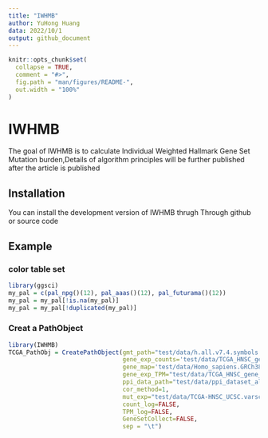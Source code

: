 ```yaml
---
title: "IWHMB"
author: YuHong Huang
data: 2022/10/1
output: github_document
---
```


<!-- README.md is generated from README.Rmd. Please edit that file -->

```r
knitr::opts_chunk$set(
  collapse = TRUE,
  comment = "#>",
  fig.path = "man/figures/README-",
  out.width = "100%"
)
```

# IWHMB

The goal of IWHMB is to calculate Individual Weighted Hallmark Gene Set Mutation burden,Details of algorithm principles will be further published after the article is published

## Installation

You can install the development version of IWHMB thrugh Through github or source code


## Example

### color table set

```r
library(ggsci)
my_pal = c(pal_npg()(12), pal_aaas()(12), pal_futurama()(12))
my_pal = my_pal[!is.na(my_pal)]
my_pal = my_pal[!duplicated(my_pal)]
```


### Creat a PathObject
```r
library(IWHMB)
TCGA_PathObj = CreatePathObject(gmt_path="test/data/h.all.v7.4.symbols.gmt",
                                gene_exp_counts='test/data/TCGA_HNSC_gene_exp_count.csv',
                                gene_map='test/data/Homo_sapiens.GRCh38.99.chr.gtf',
                                gene_exp_TPM="test/data/TCGA_HNSC_gene_exp_TPM_tumor.csv",
                                ppi_data_path="test/data/ppi_dataset_all.txt",
                                cor_method=1,
                                mut_exp="test/data/TCGA-HNSC_UCSC.varscan2_snv.tsv.gz",
                                count_log=FALSE,
                                TPM_log=FALSE,
                                GeneSetCollect=FALSE,
                                sep = "\t")
```


